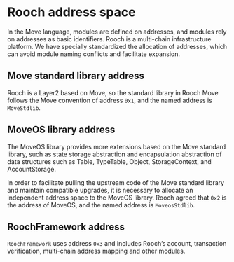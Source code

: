 # Rooch address space

In the Move language, modules are defined on addresses, and modules rely on addresses as basic identifiers. Rooch is a multi-chain infrastructure platform. We have specially standardized the allocation of addresses, which can avoid module naming conflicts and facilitate expansion.

## Move standard library address

Rooch is a Layer2 based on Move, so the standard library in Rooch Move follows the Move convention of address `0x1`, and the named address is `MoveStdlib`.

## MoveOS library address

The MoveOS library provides more extensions based on the Move standard library, such as state storage abstraction and encapsulation abstraction of data structures such as Table, TypeTable, Object, StorageContext, and AccountStorage.

In order to facilitate pulling the upstream code of the Move standard library and maintain compatible upgrades, it is necessary to allocate an independent address space to the MoveOS library. Rooch agreed that `0x2` is the address of MoveOS, and the named address is `MoveosStdlib`.

## RoochFramework address

`RoochFramework` uses address `0x3` and includes Rooch’s account, transaction verification, multi-chain address mapping and other modules.
